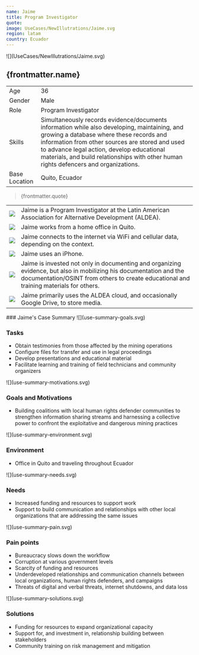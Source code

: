 ```yaml
---
name: Jaime
title: Program Investigator 
quote:
image: UseCases/NewIllutrations/Jaime.svg
region: latam
country: Ecuador
---
```



<ProfileSection>
![](UseCases/NewIllutrations/Jaime.svg)

## **{frontmatter.name}**

|               |                                                                                                                                                                                                                                                                                                                       |
| ------------- | --------------------------------------------------------------------------------------------------------------------------------------------------------------------------------------------------------------------------------------------------------------------------------------------------------------------- |
| Age           | 36                                                                                                                                                                                                                                                                                                                    |
| Gender        | Male                                                                                                                                                                                                                                                                                                                  |
| Role          | Program Investigator                                                                                                                                                                                                                                                                                                  |
| Skills        | Simultaneously records evidence/documents information while also developing, maintaining, and growing a database where these records and information from other sources are stored and used to advance legal action, develop educational materials, and build relationships with other human rights defencers and organizations.   |
| Base Location | Quito, Ecuador                                                                                                                                                                                                                                                                                                        |

> {frontmatter.quote}

|                    |                                                                                                                                                                                                               |
| ------------------ | ------------------------------------------------------------------------------------------------------------------------------------------------------------------------------------------------------------- |
| ![](checkmark.svg) | Jaime is a Program Investigator at the Latin American Association for Alternative Development (ALDEA).                                                                   	                                 |
| ![](squares.svg)   | Jaime works from a home office in Quito.                                                                                                                                                                      |
| ![](website.svg)   | Jaime connects to the internet via WiFi and cellular data, depending on the context.                                                                                                                          |
| ![](play.svg)      | Jaime uses an iPhone.                                                                                                                                                                                         |
| ![](squares.svg)   | Jaime is invested not only in documenting and organizing evidence, but also in mobilizing his documentation and the documentation/OSINT from others to create educational and training materials for others.  |
| ![](folder.svg)    | Jaime primarily uses the ALDEA cloud, and occasionally Google Drive, to store media.                                                                                                                          |

</ProfileSection>
<AchievementsSection>
    ### Jaime's Case Summary

<AchievementItem>
![](use-summary-goals.svg)

### Tasks

- Obtain testimonies from those affected by the mining operations
- Configure files for transfer and use in legal proceedings
- Develop presentations and educational material
- Facilitate learning and training of field technicians and community organizers

</AchievementItem>
<AchievementItem>
![](use-summary-motivations.svg)

### Goals and Motivations

- Building coalitions with local human rights defender communities to strengthen information sharing streams and harnessing a collective power to confront the exploitative and dangerous mining practices

</AchievementItem>
<AchievementItem>
![](use-summary-environment.svg)

### Environment

- Office in Quito and traveling throughout Ecuador

</AchievementItem>
<AchievementItem>
![](use-summary-needs.svg)

### Needs

- Increased funding and resources to support work
- Support to build communication and relationships with other local organizations that are addressing the same issues

</AchievementItem>
<AchievementItem>
![](use-summary-pain.svg)

### Pain points

- Bureaucracy slows down the workflow
- Corruption at various government levels 
- Scarcity of funding and resources 
- Underdeveloped relationships and communication channels between local organizations, human rights defenders, and campaigns
- Threats of digital and verbal threats, internet shutdowns, and data loss

</AchievementItem>
<AchievementItem>
![](use-summary-solutions.svg)

### Solutions

- Funding for resources to expand organizational capacity
- Support for, and investment in, relationship building between stakeholders
- Community training on risk management and mitigation

</AchievementItem>
</AchievementsSection>

